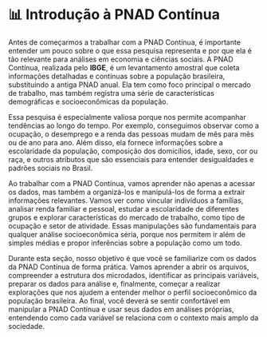 # 📊 Introdução à PNAD Contínua

Antes de começarmos a trabalhar com a PNAD Contínua, é importante entender um pouco sobre o que essa pesquisa representa e por que ela é tão relevante para análises em economia e ciências sociais. A PNAD Contínua, realizada pelo **IBGE**, é um levantamento amostral que coleta informações detalhadas e contínuas sobre a população brasileira, substituindo a antiga PNAD anual. Ela tem como foco principal o mercado de trabalho, mas também registra uma série de características demográficas e socioeconômicas da população.

Essa pesquisa é especialmente valiosa porque nos permite acompanhar tendências ao longo do tempo. Por exemplo, conseguimos observar como a ocupação, o desemprego e a renda das pessoas mudam de mês para mês ou de ano para ano. Além disso, ela fornece informações sobre a escolaridade da população, composição dos domicílios, idade, sexo, cor ou raça, e outros atributos que são essenciais para entender desigualdades e padrões sociais no Brasil.

Ao trabalhar com a PNAD Contínua, vamos aprender não apenas a acessar os dados, mas também a organizá-los e manipulá-los de forma a extrair informações relevantes. Vamos ver como vincular indivíduos a famílias, analisar renda familiar e pessoal, estudar a escolaridade de diferentes grupos e explorar características do mercado de trabalho, como tipo de ocupação e setor de atividade. Essas manipulações são fundamentais para qualquer análise socioeconômica séria, porque nos permitem ir além de simples médias e propor inferências sobre a população como um todo.


Durante esta seção, nosso objetivo é que você se familiarize com os dados da PNAD Contínua de forma prática. Vamos aprender a abrir os arquivos, compreender a estrutura dos microdados, identificar as principais variáveis, preparar os dados para análise e, finalmente, começar a realizar explorações que nos ajudem a entender melhor o perfil socioeconômico da população brasileira. Ao final, você deverá se sentir confortável em manipular a PNAD Contínua e usar seus dados em análises próprias, entendendo como cada variável se relaciona com o contexto mais amplo da sociedade.
